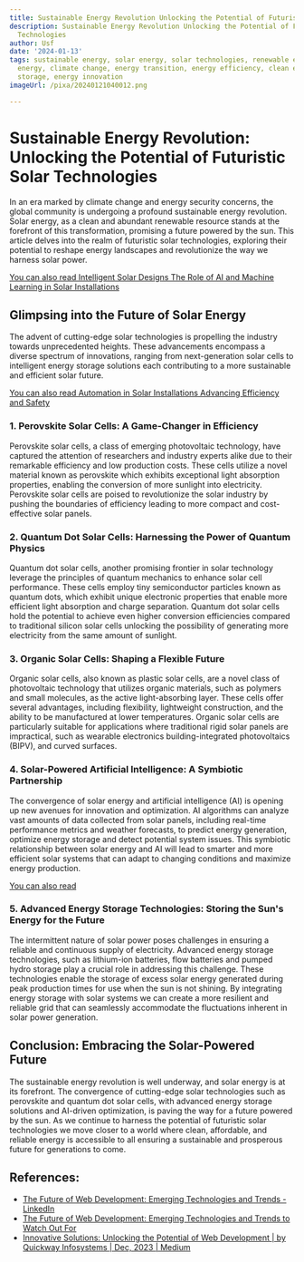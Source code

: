 ```yaml
---
title: Sustainable Energy Revolution Unlocking the Potential of Futuristic Solar Technologies
description: Sustainable Energy Revolution Unlocking the Potential of Futuristic Solar
  Technologies
author: Usf
date: '2024-01-13'
tags: sustainable energy, solar energy, solar technologies, renewable energy, green
  energy, climate change, energy transition, energy efficiency, clean energy, energy
  storage, energy innovation
imageUrl: /pixa/20240121040012.png

---
```

# Sustainable Energy Revolution: Unlocking  the Potential of Futuristic Solar Technologies

In an era marked by climate  change and energy security concerns, the  global community is undergoing  a  profound sustainable energy revolution. Solar energy, as a clean and abundant renewable resource stands at the forefront of this transformation, promising a future powered by  the sun. This article delves  into the realm of futuristic solar  technologies, exploring their potential to reshape energy landscapes and revolutionize the way we harness solar power.

[You can also read Intelligent Solar Designs The Role of AI and Machine Learning in Solar Installations](Intelligent%20Solar%20Designs%20The%20Role%20of%20AI%20and%20Machine%20Learning%20in%20Solar%20Installations)


## Glimpsing into  the  Future of Solar Energy

The advent of cutting-edge solar technologies is propelling the industry towards unprecedented heights. These advancements encompass  a diverse spectrum of innovations, ranging from next-generation solar cells to intelligent energy storage  solutions each contributing to a more sustainable and efficient solar future.

[You can  also read Automation in Solar Installations  Advancing  Efficiency and Safety](Automation%20in%20Solar%20Installations%20Advancing%20Efficiency%20and%20Safety)


### 1. Perovskite Solar Cells: A Game-Changer  in Efficiency

Perovskite solar cells, a class of emerging photovoltaic technology, have captured the attention of researchers and industry experts alike due to their remarkable efficiency and  low  production costs. These cells utilize  a novel material known as perovskite which exhibits exceptional light absorption  properties, enabling the conversion of more sunlight into electricity.  Perovskite solar cells are poised to revolutionize the solar industry by pushing the boundaries of efficiency leading to more compact and  cost-effective solar panels.

### 2. Quantum Dot  Solar Cells: Harnessing  the  Power of  Quantum Physics

Quantum dot solar cells, another  promising frontier in solar technology leverage the principles of quantum mechanics to enhance solar cell performance. These cells employ tiny  semiconductor particles known as quantum dots,  which exhibit unique electronic  properties that enable more efficient light absorption and charge separation. Quantum dot solar cells hold the potential  to achieve even higher conversion efficiencies compared to traditional silicon solar cells unlocking the possibility of generating more electricity from the same  amount  of sunlight.

### 3. Organic Solar Cells:  Shaping a Flexible Future

Organic solar cells, also known as plastic solar cells, are a novel class of photovoltaic technology that utilizes  organic materials,  such as  polymers and small molecules, as the active light-absorbing layer.  These cells offer several advantages, including flexibility, lightweight construction, and the ability to be manufactured at lower temperatures.  Organic solar cells are particularly suitable for applications where traditional rigid solar panels are impractical, such as wearable electronics building-integrated  photovoltaics (BIPV), and curved  surfaces.

### 4. Solar-Powered Artificial Intelligence: A Symbiotic Partnership

The convergence of  solar energy and artificial intelligence (AI) is opening  up new avenues  for innovation and optimization. AI algorithms can analyze vast amounts of  data collected from solar panels, including real-time  performance metrics and weather forecasts, to predict energy generation, optimize energy storage and detect potential system  issues. This symbiotic relationship between solar energy and AI will  lead to smarter and more efficient solar systems that can adapt to changing  conditions and  maximize energy production.

[You can also read ]()


### 5. Advanced Energy Storage Technologies: Storing  the Sun's Energy for the Future

The intermittent nature of solar power poses challenges in ensuring  a reliable and continuous supply of electricity.  Advanced energy storage technologies, such as lithium-ion  batteries, flow batteries and pumped hydro storage play a crucial role in addressing this challenge. These technologies enable the storage of excess solar energy generated  during peak production times for use when the sun is not shining. By integrating energy storage with  solar systems we can create a more resilient and  reliable grid that can seamlessly accommodate  the fluctuations inherent in solar power generation.

## Conclusion: Embracing the Solar-Powered Future

The  sustainable energy revolution is well underway, and solar energy is at its forefront. The convergence of  cutting-edge solar  technologies  such as perovskite and quantum dot solar cells, with advanced energy storage solutions and  AI-driven optimization, is paving the  way for a future powered by the sun. As we continue to harness the potential of  futuristic solar technologies  we move closer  to a world where clean, affordable, and reliable energy is accessible to all ensuring a sustainable and prosperous future for generations to come.

## References:
- [The Future of Web Development: Emerging Technologies and Trends - LinkedIn](https://www.linkedin.com/pulse/future-web-development-emerging-technologies-trends-latoishanai-jeter)
- [The Future of Web Development: Emerging Technologies and Trends to Watch Out For](https://www.linkedin.com/pulse/future-web-development-emerging-technologies)
- [Innovative Solutions: Unlocking the Potential of Web Development | by Quickway Infosystems | Dec, 2023 | Medium](https://medium.com/@QuickwayInfosystems1/innovative-solutions-unlocking-the-potential-of-web-development-8903d35885da)
